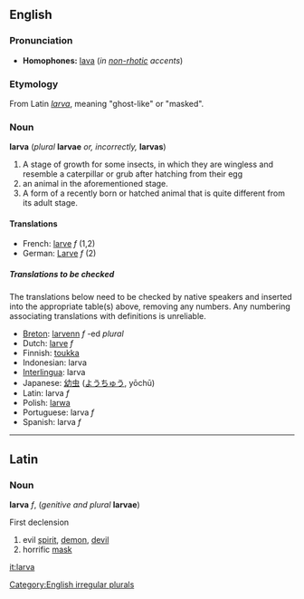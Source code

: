 ==English==
=== Pronunciation ===
*'''Homophones:''' [[lava]] (''in [[non-rhotic]] accents'')

=== Etymology ===
From Latin ''[[larva#Latin|larva]]'', meaning "ghost-like" or "masked".

=== Noun ===
'''larva''' (''plural'' '''larvae''' ''or, incorrectly,'' '''larvas''')
<!--Is the first meaning correct?-->
#A stage of growth for some insects, in which they are wingless and resemble a caterpillar or grub after hatching from their egg
#an animal in the aforementioned stage.
#A form of a recently born or hatched animal that is quite different from its adult stage. 

==== Translations ====
*French: [[larve]] ''f'' (1,2)
*German: [[Larve]] ''f'' (2)
=====Translations to be checked=====
<!--Remove this section once all of the translations below have been moved into the tables above.-->
{{checktrans}}
The translations below need to be checked by native speakers and inserted into the appropriate table(s) above, removing any numbers.  Any numbering associating translations with definitions is unreliable.

*[[Breton]]: [[larvenn]] ''f'' -ed ''plural''
*Dutch: [[larve]] ''f''
*Finnish: [[toukka]]
*Indonesian: larva
*[[Interlingua]]: larva
*Japanese: [[幼虫]] ([[ようちゅう]], yōchū)
*Latin:  larva ''f''
*Polish: [[larwa]]
*Portuguese: larva ''f''
*Spanish: larva ''f''

[[Category:English irregular plurals]]
----
==Latin==
===Noun===
'''larva''' ''f'', (''genitive and plural'' '''larvae''')

First declension

#evil [[spirit]], [[demon]], [[devil]]
#horrific [[mask]]

[[it:larva]]